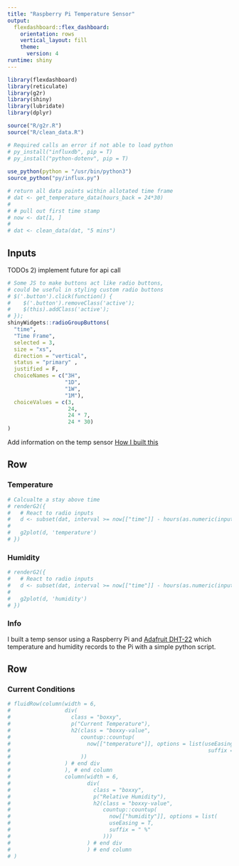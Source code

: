 ```yaml
---
title: "Raspberry Pi Temperature Sensor"
output: 
  flexdashboard::flex_dashboard:
    orientation: rows
    vertical_layout: fill
    theme:
      version: 4
runtime: shiny
---
```


```r
library(flexdashboard)
library(reticulate)
library(g2r)
library(shiny)
library(lubridate)
library(dplyr)

source("R/g2r.R")
source("R/clean_data.R")

# Required calls an error if not able to load python
# py_install("influxdb", pip = T)
# py_install("python-dotenv", pip = T)
  
use_python(python = "/usr/bin/python3")
source_python("py/influx.py")

# return all data points within allotated time frame
# dat <- get_temperature_data(hours_back = 24*30)
# 
# # pull out first time stamp
# now <- dat[1, ]
# 
# dat <- clean_data(dat, "5 mins")
```

## Inputs {.sidebar}

TODOs 
2) implement future for api call

```r
# Some JS to make buttons act like radio buttons, 
# could be useful in styling custom radio buttons
# $('.button').click(function() {
#    $('.button').removeClass('active');
#    $(this).addClass('active');
# });
shinyWidgets::radioGroupButtons(
  "time",
  "Time Frame",
  selected = 3,
  size = "xs",
  direction = "vertical",
  status = "primary" ,
  justified = F,
  choiceNames = c("3H",
                  "1D",
                  "1W",
                  "1M"),
  choiceValues = c(3,
                   24,
                   24 * 7,
                   24 * 30)
)
```

Add information on the temp sensor
[How I built this](www/details.Rmd)



## Row {.tabset .tabset-fade}

### Temperature

```r
# Calcualte a stay above time
# renderG2({
#   # React to radio inputs
#   d <- subset(dat, interval >= now[["time"]] - hours(as.numeric(input$time)) )
#   
#   g2plot(d, 'temperature')
# })
```

### Humidity

```r
# renderG2({
#   # React to radio inputs
#   d <- subset(dat, interval >= now[["time"]] - hours(as.numeric(input$time)))
#   
#   g2plot(d, 'humidity')
# })
```

### Info

I built a temp sensor using a Raspberry Pi and [Adafruit DHT-22](https://www.adafruit.com/product/385) which temperature and humidity records to the Pi with a simple python script.

## Row

### Current Conditions

```r
# fluidRow(column(width = 6,
#                 div(
#                   class = "boxxy",
#                   p("Current Temperature"),
#                   h2(class = "boxxy-value",
#                      countup::countup(
#                        now[["temperature"]], options = list(useEasing = T,
#                                                              suffix = " Degrees")
#                      ))
#                 ) # end div
#                 ), # end column
#                 column(width = 6,
#                        div(
#                          class = "boxxy",
#                          p("Relative Humidity"),
#                          h2(class = "boxxy-value",
#                             countup::countup(
#                               now[["humidity"]], options = list(
#                               useEasing = T,
#                               suffix = " %"
#                             )))
#                        ) # end div
#                        ) # end column
# )
```

